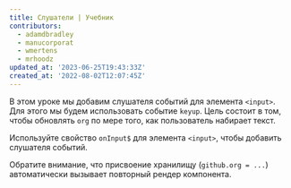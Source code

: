 ```yaml
---
title: Слушатели | Учебник
contributors:
  - adamdbradley
  - manucorporat
  - wmertens
  - mrhoodz
updated_at: '2023-06-25T19:43:33Z'
created_at: '2022-08-02T12:07:45Z'
---
```


В этом уроке мы добавим слушателя событий для элемента `<input>`. Для этого мы будем использовать событие `keyup`. Цель состоит в том, чтобы обновлять `org` по мере того, как пользователь набирает текст.

Используйте свойство `onInput$` для элемента `<input>`, чтобы добавить слушателя событий.

Обратите внимание, что присвоение хранилищу (`github.org = ...`) автоматически вызывает повторный рендер компонента.
